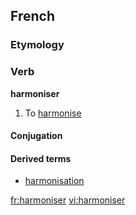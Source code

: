 ==French==

===Etymology===
{{suffix|harmonie|iser}}

===Verb===
'''harmoniser'''

# To [[harmonise]]

====Conjugation====
{{fr-conj-er|harmonis|avoir}}

====Derived terms====
*[[harmonisation]]

[[fr:harmoniser]]
[[vi:harmoniser]]
